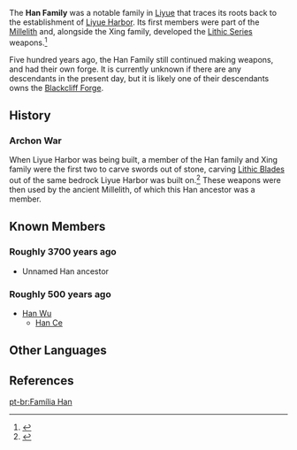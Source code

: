 {{Terminology Infobox
|title        = 
|image        = 
|type         = Families
|type2        = Liyue Clans
}}
The '''Han Family''' was a notable family in [[Liyue]] that traces its roots back to the establishment of [[Liyue Harbor]]. Its first members were part of the [[Millelith]] and, alongside the Xing family, developed the [[Lithic Series]] weapons.<ref>{{Ref/Weapon|Lithic Blade|Description}}</ref>

Five hundred years ago, the Han Family still continued making weapons, and had their own forge. It is currently unknown if there are any descendants in the present day, but it is likely one of their descendants owns the [[Blackcliff Forge]].

==History==
===Archon War===
When Liyue Harbor was being built, a member of the Han family and Xing family were the first two to carve swords out of stone, carving [[Lithic Blade]]s out of the same bedrock Liyue Harbor was built on.<ref>{{Ref/Weapon|Lithic Blade}}</ref> These weapons were then used by the ancient Millelith, of which this Han ancestor was a member.
<!--
===Post-Cataclysm===
-->
==Known Members==
===Roughly 3700 years ago===
*Unnamed Han ancestor
===Roughly 500 years ago===
*[[Han Wu]]
**[[Han Ce]]

==Other Languages==
{{Other Languages|default_hidden=1
|en      = Han Family
|zhs     = 寒氏
|zhs_rm  = Hán-shì
|ja      = 寒{{Rubi|氏|し}}
|ja_rm   = Kan-shi{{Assumed}}
|ko      = {{tt|한|寒}} 씨
|ko_rm   = Han-ssi
|tr      = 
|it      = 
}}

==References==
{{Reflist}}

[[pt-br:Família Han]]